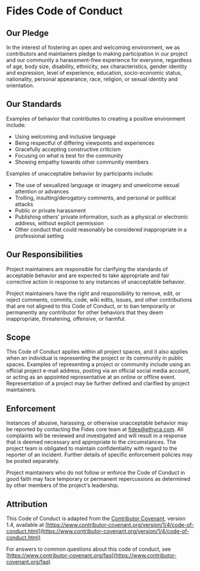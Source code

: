 
<NextSeo
  title="Fides Code of Conduct"
  description="The Fides Code of Conduct govern all actions in the Fides Community, and seeks to ensure an open and welcoming environment."
/>

# Fides Code of Conduct

## Our Pledge

In the interest of fostering an open and welcoming environment, we as
contributors and maintainers pledge to making participation in our project and
our community a harassment-free experience for everyone, regardless of age, body
size, disability, ethnicity, sex characteristics, gender identity and expression,
level of experience, education, socio-economic status, nationality, personal
appearance, race, religion, or sexual identity and orientation.

## Our Standards

Examples of behavior that contributes to creating a positive environment
include:

* Using welcoming and inclusive language
* Being respectful of differing viewpoints and experiences
* Gracefully accepting constructive criticism
* Focusing on what is best for the community
* Showing empathy towards other community members

Examples of unacceptable behavior by participants include:

* The use of sexualized language or imagery and unwelcome sexual attention or
  advances
* Trolling, insulting/derogatory comments, and personal or political attacks
* Public or private harassment
* Publishing others' private information, such as a physical or electronic
  address, without explicit permission
* Other conduct that could reasonably be considered inappropriate in a
  professional setting

## Our Responsibilities

Project maintainers are responsible for clarifying the standards of acceptable
behavior and are expected to take appropriate and fair corrective action in
response to any instances of unacceptable behavior.

Project maintainers have the right and responsibility to remove, edit, or
reject comments, commits, code, wiki edits, issues, and other contributions
that are not aligned to this Code of Conduct, or to ban temporarily or
permanently any contributor for other behaviors that they deem inappropriate,
threatening, offensive, or harmful.

## Scope

This Code of Conduct applies within all project spaces, and it also applies when
an individual is representing the project or its community in public spaces.
Examples of representing a project or community include using an official
project e-mail address, posting via an official social media account, or acting
as an appointed representative at an online or offline event. Representation of
a project may be further defined and clarified by project maintainers.

## Enforcement

Instances of abusive, harassing, or otherwise unacceptable behavior may be
reported by contacting the Fides core team at [fides@ethyca.com](mailto:fides@ethyca.com). All
complaints will be reviewed and investigated and will result in a response that
is deemed necessary and appropriate to the circumstances. The project team is
obligated to maintain confidentiality with regard to the reporter of an incident.
Further details of specific enforcement policies may be posted separately.

Project maintainers who do not follow or enforce the Code of Conduct in good
faith may face temporary or permanent repercussions as determined by other
members of the project's leadership.

## Attribution

This Code of Conduct is adapted from the [Contributor Covenant][homepage], version 1.4,
available at [https://www.contributor-covenant.org/version/1/4/code-of-conduct.html](https://www.contributor-covenant.org/version/1/4/code-of-conduct.html)

[homepage]: https://www.contributor-covenant.org

For answers to common questions about this code of conduct, see
[https://www.contributor-covenant.org/faq](https://www.contributor-covenant.org/faq)
